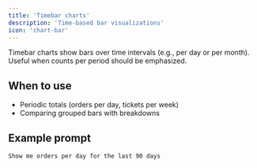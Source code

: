 ```yaml
---
title: 'Timebar charts'
description: 'Time-based bar visualizations'
icon: 'chart-bar'
---
```


Timebar charts show bars over time intervals (e.g., per day or per month). Useful when counts per period should be emphasized.

## When to use

- Periodic totals (orders per day, tickets per week)
- Comparing grouped bars with breakdowns

## Example prompt

```
Show me orders per day for the last 90 days
```

